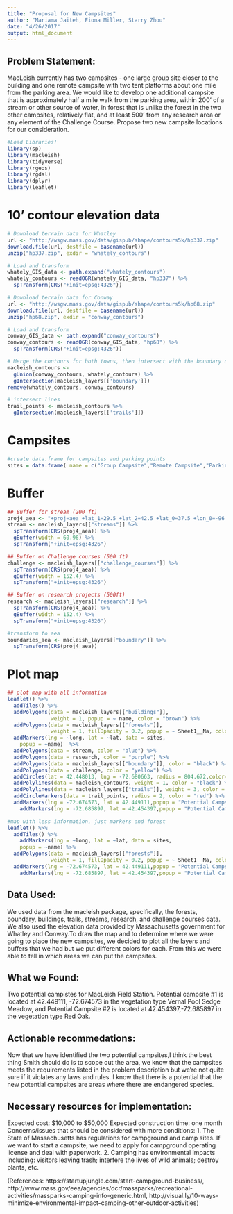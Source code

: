 ```yaml
---
title: "Proposal for New Campsites"
author: "Mariama Jaiteh, Fiona Miller, Starry Zhou"
date: "4/26/2017"
output: html_document
---
```


## Problem Statement: 
MacLeish currently has two campsites - one large group site closer to the building and one remote campsite with two tent platforms about one mile from the parking area. We would like to develop one additional campsite that is approximately half a mile walk from the parking area, within 200’ of a stream or other source of water, in forest that is unlike the forest in the two other campsites, relatively flat, and at least 500’ from any research area or any element of the Challenge Course. Propose two new campsite locations for our consideration.

```r
#Load Libraries!
library(sp)
library(macleish)
library(tidyverse)
library(rgeos)
library(rgdal)
library(dplyr)
library(leaflet)

```
# 10’ contour elevation data
```r
# Download terrain data for Whatley
url <- "http://wsgw.mass.gov/data/gispub/shape/contours5k/hp337.zip"
download.file(url, destfile = basename(url))
unzip("hp337.zip", exdir = "whately_contours")

# Load and transform
whately_GIS_data <- path.expand("whately_contours")
whately_contours <- readOGR(whately_GIS_data, "hp337") %>%
  spTransform(CRS("+init=epsg:4326"))
```

```r
# Download terrain data for Conway
url <- "http://wsgw.mass.gov/data/gispub/shape/contours5k/hp68.zip"
download.file(url, destfile = basename(url))
unzip("hp68.zip", exdir = "conway_contours")

# Load and transform
conway_GIS_data <- path.expand("conway_contours")
conway_contours <- readOGR(conway_GIS_data, "hp68") %>%
  spTransform(CRS("+init=epsg:4326"))
```

```r
# Merge the contours for both towns, then intersect with the boundary of Macleish
macleish_contours <-
  gUnion(conway_contours, whately_contours) %>%
  gIntersection(macleish_layers[['boundary']])
remove(whately_contours, conway_contours)

```

```r
# intersect lines
trail_points <- macleish_contours %>%
  gIntersection(macleish_layers[['trails']])
```
# Campsites
```r
#create data.frame for campsites and parking points
sites = data.frame( name = c("Group Campsite","Remote Campsite","Parking"), lat = c(42.450976,42.458570,42.448013),long = c(-72.678154,-72.674732,-72.680663))
```
# Buffer
```r
## Buffer for stream (200 ft)
proj4_aea <- "+proj=aea +lat_1=29.5 +lat_2=42.5 +lat_0=37.5 +lon_0=-96 +x_0=0 +y_0=0 +ellps=GRS80 +datum=NAD83 +units=m +no_defs"
stream <- macleish_layers[["streams"]] %>%
  spTransform(CRS(proj4_aea)) %>%
  gBuffer(width = 60.96) %>%
  spTransform("+init=epsg:4326")

```

```r
## Buffer on Challenge courses (500 ft)
challenge <- macleish_layers[["challenge_courses"]] %>%
  spTransform(CRS(proj4_aea)) %>%
  gBuffer(width = 152.4) %>%
  spTransform("+init=epsg:4326")
```

```r
## Buffer on research projects (500ft)
research <- macleish_layers[["research"]] %>%
  spTransform(CRS(proj4_aea)) %>%
  gBuffer(width = 152.4) %>%
  spTransform("+init=epsg:4326")
```

```r
#transform to aea
boundaries_aea <- macleish_layers[["boundary"]] %>%
  spTransform(CRS(proj4_aea))
```
# Plot map
```r
## plot map with all information
leaflet() %>%
  addTiles() %>%
  addPolygons(data = macleish_layers[["buildings"]], 
              weight = 1, popup = ~ name, color = "brown") %>%
  addPolygons(data = macleish_layers[["forests"]], 
              weight = 1, fillOpacity = 0.2, popup = ~ Sheet1__Na, color = "green") %>%
  addMarkers(lng = ~long, lat = ~lat, data = sites,
    popup = ~name)  %>%
  addPolygons(data = stream, color = "blue") %>%
  addPolygons(data = research, color = "purple") %>%
  addPolygons(data = macleish_layers[["boundary"]], color = "black") %>%
  addPolygons(data = challenge, color = "yellow") %>%
  addCircles(lat = 42.448013, lng = -72.680663, radius = 804.672,color="white") %>%
  addPolylines(data = macleish_contours, weight = 1, color = "black") %>%
  addPolylines(data = macleish_layers[["trails"]], weight = 3, color = "red") %>%
  addCircleMarkers(data = trail_points, radius = 2, color = "red") %>%
  addMarkers(lng = -72.674573, lat = 42.449111,popup = "Potential Campsite # 1")%>%
    addMarkers(lng = -72.685897, lat = 42.454397,popup = "Potential Campsite # 2")
```

```r
#map with less information, just markers and forest
leaflet() %>%
  addTiles() %>%
    addMarkers(lng = ~long, lat = ~lat, data = sites,
    popup = ~name) %>%
  addPolygons(data = macleish_layers[["forests"]], 
              weight = 1, fillOpacity = 0.2, popup = ~ Sheet1__Na, color = "green") %>%
  addMarkers(lng = -72.674573, lat = 42.449111,popup = "Potential Campsite # 1") %>%
    addMarkers(lng = -72.685897, lat = 42.454397,popup = "Potential Campsite # 2")
```
## Data Used:
We used data from the macleish package, specifically, the forests, boundary, buildings, trails, streams, research, and challenge courses data. We also used the elevation data provided by Massachusetts government for Whatley and Conway.To draw the map and to determine where we were going to place the new campsites, we decided to plot all the layers and buffers that we had but we put different colors for each. From this we were able to tell in which areas we can put the campsites.

## What we Found:
Two potential campistes for MacLeish Field Station. Potential campsite #1 is located at 42.449111, -72.674573 in the vegetation type Vernal Pool Sedge Meadow, and Potential Campsite #2 is located at 42.454397,-72.685897 in the vegetation type Red Oak.

## Actionable recommedations:
Now that we have identified the two potential campsites,I think the best thing Smith should do is to scope out the area, we know that the campsites meets the requirements listed in the problem description but we're not quite sure if it violates any laws and rules. I know that there is a potential that the new potential campsites are areas where there are endangered species. 

## Necessary resources for implementation:
Expected cost: $10,000 to $50,000
Expected construction time: one month
Concerns/issues that should be considered with more conditions: 
1. The State of Massachusetts has regulations for campground and camp sites. If we want to start a campsite, we need to apply for campground operating license and deal with paperwork.
2. Camping has environmental impacts including: visitors leaving trash; interfere the lives of wild animals; destroy plants, etc.

(References: https://startupjungle.com/start-campground-business/,
http://www.mass.gov/eea/agencies/dcr/massparks/recreational-activities/massparks-camping-info-generic.html,
http://visual.ly/10-ways-minimize-environmental-impact-camping-other-outdoor-activities)
